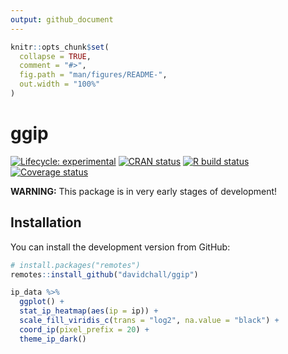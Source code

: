 ```yaml
---
output: github_document
---
```


<!-- README.md is generated from README.Rmd. Please edit that file -->

```r
knitr::opts_chunk$set(
  collapse = TRUE,
  comment = "#>",
  fig.path = "man/figures/README-",
  out.width = "100%"
)
```

# ggip

<!-- badges: start -->
[![Lifecycle: experimental](https://img.shields.io/badge/lifecycle-experimental-orange.svg)](https://www.tidyverse.org/lifecycle/#experimental)
[![CRAN status](https://www.r-pkg.org/badges/version/ggip)](https://CRAN.R-project.org/package=ggip)
[![R build status](https://github.com/davidchall/ggip/workflows/R-CMD-check/badge.svg)](https://github.com/davidchall/ggip/actions)
[![Coverage status](https://codecov.io/gh/davidchall/ggip/branch/master/graph/badge.svg)](https://codecov.io/gh/davidchall/ggip?branch=master)
<!-- badges: end -->

**WARNING:** This package is in very early stages of development!

## Installation

You can install the development version from GitHub:

``` r
# install.packages("remotes")
remotes::install_github("davidchall/ggip")
```

```r
ip_data %>%
  ggplot() +
  stat_ip_heatmap(aes(ip = ip)) +
  scale_fill_viridis_c(trans = "log2", na.value = "black") +
  coord_ip(pixel_prefix = 20) +
  theme_ip_dark()
```

